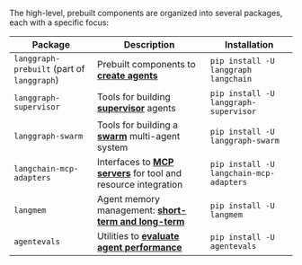 The high-level, prebuilt components are organized into several packages, each with a specific focus:

| Package                                    | Description                                                                              | Installation                            |
| ------------------------------------------ | ---------------------------------------------------------------------------------------- | --------------------------------------- |
| `langgraph-prebuilt` (part of `langgraph`) | Prebuilt components to [**create agents**](/oss/quickstart)                                  | `pip install -U langgraph langchain`    |
| `langgraph-supervisor`                     | Tools for building [**supervisor**](/oss/multi-agent#supervisor) agents                  | `pip install -U langgraph-supervisor`   |
| `langgraph-swarm`                          | Tools for building a [**swarm**](/oss/multi-agent#swarm) multi-agent system              | `pip install -U langgraph-swarm`        |
| `langchain-mcp-adapters`                   | Interfaces to [**MCP servers**](/oss/mcp) for tool and resource integration              | `pip install -U langchain-mcp-adapters` |
| `langmem`                                  | Agent memory management: [**short-term and long-term**](/oss/add-memory) | `pip install -U langmem`                |
| `agentevals`                               | Utilities to [**evaluate agent performance**](/oss/evals)                                | `pip install -U agentevals`             |
